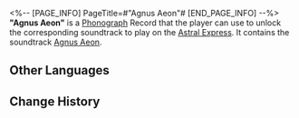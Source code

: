 <%-- [PAGE_INFO]
PageTitle=#"Agnus Aeon"#
[END_PAGE_INFO] --%>
{{Item Infobox
|id          = 210348
|image       = Item Agnus Aeon.png
|type        = Disk
|invCategory = Valuables
|rarity      = 3
|effect      = 
|description = A record that can be played on the Express' phonograph. It might be a chance acquisition or a gift from someone else. All sorts of memories surge up when the music plays &mdash; the smiles, encounters, touches, and the excitement of battle. Maybe that is why people still collect records even as society rapidly advances.<br />The current record contains the track "Agnus Aeon."
}}
{{Description|''The righteous are unsteady, misled, and lost. May you guide us back to the right path and lead us back to the herd!''}}
'''"Agnus Aeon"''' is a [[Phonograph]] Record that the player can use to unlock the corresponding soundtrack to play on the [[Astral Express]]. It contains the soundtrack [[Agnus Aeon]].

==Other Languages==
{{Other Languages
|en   = "Agnus Aeon"
|zhs  = 《义人如羊走迷》
|zht  = 《義人如羊走迷》
|ja   = 『義人は羊のように迷う』
|ko   = ≪의인은 길 잃은 양과 같고≫
|es   = Agnus Aeon
|fr   = «&nbsp;Agnus Aeon&nbsp;»
|ru   = Agnus Aeon
|th   = "Agnus Aeon"
|vi   = Người Chính Nghĩa Như Cừu Đi Lạc
|de   = „Agnus Aeon“
|id   = "Agnus Aeon"
|pt   = "Agnus Aeon"
}}

==Change History==
{{Change History|2.2}}